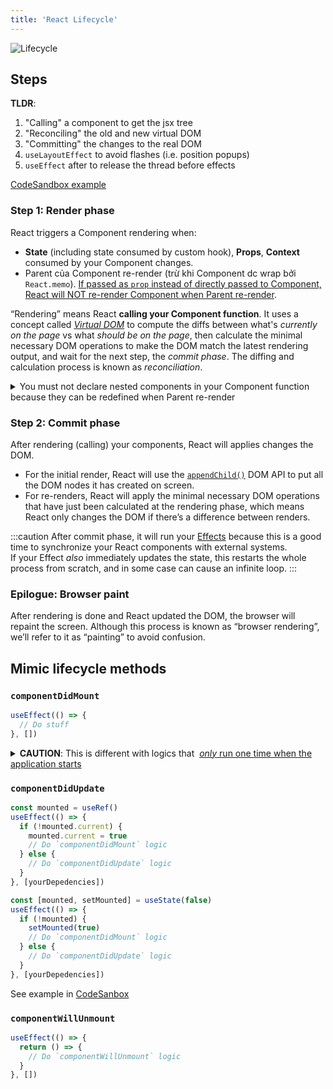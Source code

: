 ```yaml
---
title: 'React Lifecycle'
---
```



![Lifecycle](https://i.imgur.com/tSYbUyv.png)

## Steps

**TLDR**:

1. "Calling" a component to get the jsx tree
2. "Reconciling" the old and new virtual DOM
3. "Committing" the changes to the real DOM
4. `useLayoutEffect` to avoid flashes (i.e. position popups)
5. `useEffect` after to release the thread before effects

[CodeSandbox example](https://codesandbox.io/s/react-lifecycle-djj04t)

### Step 1: Render phase

React triggers a Component rendering when:

- **State** (including state consumed by custom hook), **Props**, **Context** consumed by your Component changes.
- Parent của Component re-render (trừ khi Component dc wrap bởi `React.memo`). [If passed as `prop` instead of directly passed to Component, React will NOT re-render Component when Parent re-render](./react-snippets.mdx#lift-ur-component-up-and-pass-it-down-as-a-prop).

“Rendering” means React **calling your Component function**. It uses a concept called [_Virtual DOM_](./react-essentials.md#virtual-dom) to compute the diffs between what's _currently on the page_ vs what _should be on the page_, then calculate the minimal necessary DOM operations to make the DOM match the latest rendering output, and wait for the next step, the _commit phase_. The diffing and calculation process is known as _reconciliation_.

<details>

<summary>
  You must not declare nested components in your Component function because they
  can be redefined when Parent re-render
</summary>{' '}

```jsx
// ✅ Tách Child ra ngoài
const Child = ({ onClick }) => {
  return <button onClick={onClick}>+</button>
}

const Parent = () => {
  const [count, setCount] = useState(0)

  const handleClick = () => {
    const newCount = count + 1
    setCount(newCount)
    // This will reflect the correct value of the state after being changed instead of being one step behind
    console.log(newCount)
  }

  // ❌ Nested Component
  const NestChild = ({ onClick }) => {
    return <button onClick={onClick}>+</button>
  }

  return (
    <>
      <Child onClick={handleClick} />
      <NestChild onClick={handleClick} />
    </>
  )
}
```

</details>

### Step 2: Commit phase

After rendering (calling) your components, React will applies changes the DOM.

- For the initial render, React will use the [`appendChild()`](https://developer.mozilla.org/en-US/docs/Web/API/Node/appendChild) DOM API to put all the DOM nodes it has created on screen.
- For re-renders, React will apply the minimal necessary DOM operations that have just been calculated at the rendering phase, which means React only changes the DOM if there’s a difference between renders.

:::caution
After commit phase, it will run your [Effects](./hooks.mdx#usage-1) because this is a good time to synchronize your React components with external systems.  
If your Effect _also_ immediately updates the state, this restarts the whole process from scratch, and in some case can cause an infinite loop.
:::

### Epilogue: Browser paint

After rendering is done and React updated the DOM, the browser will repaint the screen. Although this process is known as “browser rendering”, we’ll refer to it as “painting” to avoid confusion.

## Mimic lifecycle methods

### `componentDidMount`

```jsx
useEffect(() => {
  // Do stuff
}, [])
```

<details>
  <summary><b>CAUTION</b>: This is different with logics that&nbsp;
  <a href="https://beta.reactjs.org/learn/you-might-not-need-an-effect#initializing-the-application"><i>only</i> run one time when the application starts</a></summary>

```jsx
let didInit = false

function App() {
  useEffect(() => {
    if (!didInit) {
      didInit = true
      // ✅ Only runs once per app load
      checkAuthToken()
    }
  }, [])
}
```

OR

```jsx
if (typeof window !== 'undefined') {
  // Check if we're running in the browser.
  // ✅ Only runs once per app load
  checkAuthToken()
}

function App() {
  // ...
}
```

</details>

### `componentDidUpdate`

<Tabs>
  <TabItem value="ref" label="With useRef">

```jsx
const mounted = useRef()
useEffect(() => {
  if (!mounted.current) {
    mounted.current = true
    // Do `componentDidMount` logic
  } else {
    // Do `componentDidUpdate` logic
  }
}, [yourDepedencies])
```

  </TabItem>
  <TabItem value="state" label="With useState">

```jsx
const [mounted, setMounted] = useState(false)
useEffect(() => {
  if (!mounted) {
    setMounted(true)
    // Do `componentDidMount` logic
  } else {
    // Do `componentDidUpdate` logic
  }
}, [yourDepedencies])
```

  </TabItem>
</Tabs>

See example in [CodeSanbox](https://codesandbox.io/s/componentdidmount-componentdidupdate-with-useref-8vw622?file=/App.js)

### `componentWillUnmount`

```jsx
useEffect(() => {
  return () => {
    // Do `componentWillUnmount` logic
  }
}, [])
```
